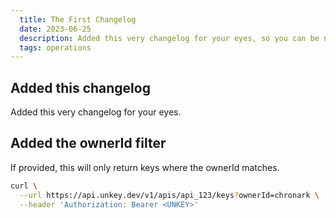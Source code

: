 ```yaml
---
  title: The First Changelog
  date: 2023-06-25
  description: Added this very changelog for your eyes, so you can be notified for all our features.
  tags: operations
---
```




## Added this changelog
Added this very changelog for your eyes.

## Added the ownerId filter

If provided, this will only return keys where the ownerId matches.
```bash
curl \
  --url https://api.unkey.dev/v1/apis/api_123/keys?ownerId=chronark \
  --header 'Authorization: Bearer <UNKEY>'
```
